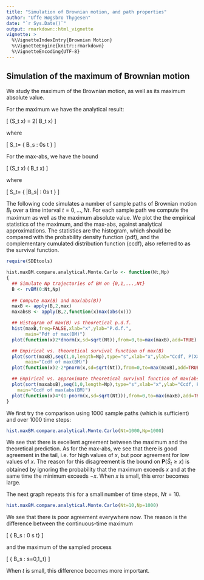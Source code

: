 ```yaml
---
title: "Simulation of Brownian motion, and path properties"
author: "Uffe Høgsbro Thygesen"
date: "`r Sys.Date()`"
output: rmarkdown::html_vignette
vignette: >
  %\VignetteIndexEntry{Brownian Motion}
  %\VignetteEngine{knitr::rmarkdown}
  %\VignetteEncoding{UTF-8}
---
```



## Simulation of the maximum of Brownian motion 

We study the maximum of the Brownian motion, as well as its maximum absolute value. 

For the maximum we have the analytical result:

\[
\mathbf{P}(S_t \geq x) = 2\mathbf{P}( B_t \geq x) 
\]

where 

\[
S_t= \max\{ B_s : 0\leq s \leq t \}
\]

For the max-abs, we have the bound

\[
\mathbf{P}(\bar S_t \geq x) \leq 4\mathbf{P}( B_t \geq x) 
\]

where 

\[
\bar S_t= \max\{ |B_s| : 0\leq s \leq t \}
\]

The following code simulates a number of sample paths of Brownian motion $B_t$ over a time interval  $t=0,\ldots,Nt$. For each sample path we compute the maximum as well as the maximum absolute value. We plot the the empirical statistics of the maximum, and the max-abs, against analytical approximations. The statistics are the histogram, which should be compared with the probability density function (pdf), and the complementary cumulated distribution function (ccdf), also referred to as the survival function. 


```r
require(SDEtools)

hist.maxBM.compare.analytical.Monte.Carlo <- function(Nt,Np)
{ 
  ## Simulate Np trajectories of BM on {0,1,...,Nt}
  B <- rvBM(0:Nt,Np)
  
  ## Compute max(B) and max(abs(B))
  maxB <- apply(B,2,max)
  maxabsB <- apply(B,2,function(x)max(abs(x)))

  ## Histogram of max(B) vs theoretical p.d.f.  
  hist(maxB,freq=FALSE,xlab="x",ylab="P.d.f.",
       main="Pdf of max(BM)")
  plot(function(x)2*dnorm(x,sd=sqrt(Nt)),from=0,to=max(maxB),add=TRUE)

  ## Empirical vs. theoretical survival function of max(B)
  plot(sort(maxB),seq(1,0,length=Np),type="s",xlab="x",ylab="Ccdf, P(X>x)",
       main="Ccdf of max(BM)")
  plot(function(x)2-2*pnorm(x,sd=sqrt(Nt)),from=0,to=max(maxB),add=TRUE)

  ## Empirical vs. approximate theoretical survival function of max(abs(B))
  plot(sort(maxabsB),seq(1,0,length=Np),type="s",xlab="x",ylab="Ccdf, P(X>x)",
    main="Ccdf of max(abs(BM)")
  plot(function(x)4*(1-pnorm(x,sd=sqrt(Nt))),from=0,to=max(maxB),add=TRUE)
}

```

We first try the comparison using 1000 sample paths (which is sufficient) and over 1000 time steps: 

```r
hist.maxBM.compare.analytical.Monte.Carlo(Nt=1000,Np=1000)
```

We see that there is excellent agreement between the maximum and the theoretical prediction. As for the max-abs, we see that there is good agreement in the tail, i.e. for high values of $x$, but poor agreement for low values of $x$. The reason for this disagreement is the bound on $\mathbf{P}(\bar S_t \geq x)$ is obtained by ignoring the probability that the maximum exceeds $x$ and at the same time the minimum exceeds $-x$. When $x$ is small, this error becomes large.

The next graph repeats this for a small number of time steps, $Nt=10$.

```r
hist.maxBM.compare.analytical.Monte.Carlo(Nt=10,Np=1000)
```

We see that there is poor agreement everywhere now. The reason is the difference between the continuous-time maximum

\[
\max\{ B_s : 0 \leq s \leq t\}
\]

and the maximum of the sampled process

\[
\max\{ B_s : s=0,1,\ldots,t\}
\]

When $t$ is small, this difference becomes more important. 

